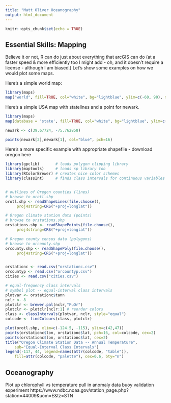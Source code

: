 ```yaml
---
title: "Matt Oliver Oceanography"
output: html_document
---
```


```r
knitr::opts_chunk$set(echo = TRUE)
```

## Essential Skills: Mapping

Believe it or not, R can do just about everything that arcGIS can do (at a faster speed & more efficiently too I might add - oh, and it doesn't require a license - although I am biased.) Let's show some examples on how we would plot some maps. 

Here's a simple world map:

```r
library(maps)
map("world", fill=TRUE, col="white", bg="lightblue", ylim=c(-60, 90), mar=c(0,0,0,0))
```

Here's a simple USA map with statelines and a point for newark. 

```r
library(maps)
map(database = 'state', fill=TRUE, col="white", bg="lightblue", ylim=c(25, 50), mar=c(0,0,0,0))

newark <- c(39.67724, -75.762858)

points(newark[2],newark[1], col="blue", pch=16)
```

Here's a more specific example with appropriate shapefile - download oregon here 
```r
library(gpclib)       # loads polygon clipping library
library(maptools)     # loads sp library too
library(RColorBrewer) # creates nice color schemes
library(classInt)     # finds class intervals for continuous variables


# outlines of Oregon counties (lines)
# browse to orotl.shp
orotl.shp <- readShapeLines(file.choose(), 
     proj4string=CRS("+proj=longlat"))

# Oregon climate station data (points)
# browse to orstations.shp
orstations.shp <- readShapePoints(file.choose(), 
     proj4string=CRS("+proj=longlat"))

# Oregon county census data (polygons)
# browse to orcounty.shp
orcounty.shp <- readShapePoly(file.choose(), 
     proj4string=CRS("+proj=longlat"))


orstationc <- read.csv("orstationc.csv")
orcountyp <- read.csv("orcountyp.csv")
cities <- read.csv("cities.csv")

# equal-frequency class intervals
# symbol plot -- equal-interval class intervals
plotvar <- orstationc$tann
nclr <- 8
plotclr <- brewer.pal(nclr,"PuOr")
plotclr <- plotclr[nclr:1] # reorder colors
class <- classIntervals(plotvar, nclr, style="equal")
colcode <- findColours(class, plotclr)

plot(orotl.shp, xlim=c(-124.5, -115), ylim=c(42,47))
points(orstationc$lon, orstationc$lat, pch=16, col=colcode, cex=2)
points(orstationc$lon, orstationc$lat, cex=2)
title("Oregon Climate Station Data -- Annual Temperature",
    sub="Equal-Interval Class Intervals")
legend(-117, 44, legend=names(attr(colcode, "table")), 
    fill=attr(colcode, "palette"), cex=0.6, bty="n")
```

## Oceanography

Plot up chlorophyll vs temperature
pull in anomaly data
buoy validation experiment https://www.ndbc.noaa.gov/station_page.php?station=44009&uom=E&tz=STN
